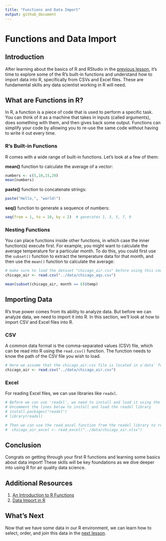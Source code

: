 ```yaml
---
title: "Functions and Data Import"
output: github_document
---
```


# Functions and Data Import

## Introduction

After learning about the basics of R and RStudio in the [previous lesson](./1-Introduction-to-R-and-RStudio/readme.tmd), it's time to explore some of the R's built-in functions and understand how to import data into R, specifically from CSVs and Excel files. These are fundamental skills any data scientist working in R will need.

## What are Functions in R?

In R, a function is a piece of code that is used to perform a specific task. You can think of it as a machine that takes in inputs (called arguments), does something with them, and then gives back some output. Functions can simplify your code by allowing you to re-use the same code without having to write it out every time.

### R's Built-in Functions

R comes with a wide range of built-in functions. Let's look at a few of them:

**mean()** function to calculate the average of a vector:

```r
numbers <- c(5,10,15,20)
mean(numbers)
```

**paste()** function to concatenate strings:

```r
paste("Hello,", "world!")
```

**seq()** function to generate a sequence of numbers:

```r
seq(from = 1, to = 10, by = 2)  # generates 1, 3, 5, 7, 9
```

### Nesting Functions

You can place functions inside other functions, in which case the inner function(s) execute first. For example, you might want to calculate the average temperature for a particular month. To do this, you could first use the `subset()` function to extract the temperature data for that month, and then use the `mean()` function to calculate the average:

```r
# make sure to load the dataset "chicago_air.csv" before using this code
chicago_air <- read.csv("../data/chicago_aqs.csv")

mean(subset(chicago_air, month == 6)$temp)
```
## Importing Data

R's true power comes from its ability to analyze data. But before we can analyze data, we need to import it into R. In this section, we'll look at how to import CSV and Excel files into R.

### CSV

A common data format is the comma-separated values (CSV) file, which can be read into R using the `read.csv()` function. The function needs to know the path of the CSV file you wish to load. 

```r
# Here we assume that the chicago_air.csv file is located in a`data` folder at the same level as this folder.
chicago_air <- read.csv("../data/chicago_air.csv")
```


### Excel

For reading Excel files, we can use libraries like `readxl`.

```r
# Before we can use 'readxl', we need to install and load it using the install.packages and library commands
# Uncomment the lines below to install and load the readxl library
# install.packages("readxl")
# library(readxl)

# Then we can use the read_excel function from the readxl library to read the file.
#  chicago_air_excel <- read_excel("../data/chicago_air.xlsx")
```

## Conclusion

Congrats on getting through your first R functions and learning some basics about data import! These skills will be key foundations as we dive deeper into using R for air quality data science.

## Additional Resources

1. [An Introduction to R Functions](https://bookdown.org/learnr/bookdown/more-on-functions.html)
2. [Data Import in R](https://bookdown.org/learnr/bookdown/data-import.html)

## What's Next

Now that we have some data in our R environment, we can learn how to select, order, and join this data in the [next lesson](./3-Subsetting-Sorting-and-Combining-Data/readme.tmd).